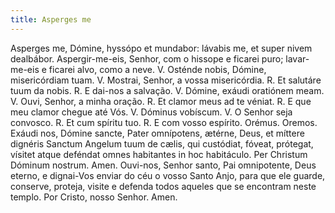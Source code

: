 ```yaml
---
title: Asperges me
---
```


<div class="grid grid-cols-2 gap-5">
  <span class="col-6 text-justify">
    Asperges me, Dómine, hyssópo et mundabor: lávabis me, et super nivem
    dealbábor.
  </span>
  <span class="col-6 text-justify">
    Aspergir-me-eis, Senhor, com o hissope e ficarei puro; lavar-me-eis e
    ficarei alvo, como a neve.
  </span>
  <span class="col-6 text-justify">
    V. Osténde nobis, Dómine, misericórdiam tuam.
  </span>
  <span class="col-6 text-justify">
    V. Mostrai, Senhor, a vossa misericórdia.
  </span>
  <span class="col-6 text-justify">
    <span class="text-danger">R.</span> Et salutáre tuum da nobis.
  </span>
  <span class="col-6 text-justify">
    <span class="text-danger">R.</span> E dai-nos a salvação.
  </span>
  <span class="col-6 text-justify">V. Dómine, exáudi oratiónem meam.</span>
  <span class="col-6 text-justify">V. Ouvi, Senhor, a minha oração.</span>
  <span class="col-6 text-justify">
    <span class="text-danger">R.</span> Et clamor meus ad te véniat.
  </span>
  <span class="col-6 text-justify">
    <span class="text-danger">R.</span> E que meu clamor chegue até Vós.
  </span>
  <span class="col-6 text-justify">V. Dóminus vobíscum.</span>
  <span class="col-6 text-justify">V. O Senhor seja convosco.</span>
  <span class="col-6 text-justify">
    <span class="text-danger">R.</span> Et cum spíritu tuo.
  </span>
  <span class="col-6 text-justify">
    <span class="text-danger">R.</span> E com vosso espírito.
  </span>
  <span class="col-6 text-danger text-center"> Orémus.</span>
  <span class="col-6 text-danger text-center"> Oremos.</span>
  <span class="col-6 dropcaps text-justify">
    Exáudi nos, Dómine sancte, Pater omnípotens, ætérne, Deus, et míttere
    dignéris Sanctum Angelum tuum de cælis, qui custódiat, fóveat, prótegat,
    vísitet atque deféndat omnes habitantes in hoc habitáculo. Per Christum
    Dóminum nostrum. Amen.
  </span>
  <span class="col-6 dropcaps text-justify">
    Ouvi-nos, Senhor santo, Pai omnipotente, Deus eterno, e dignai-Vos enviar do
    céu o vosso Santo Anjo, para que ele guarde, conserve, proteja, visite e
    defenda todos aqueles que se encontram neste templo. Por Cristo, nosso
    Senhor. Amen.
  </span>
</div>
